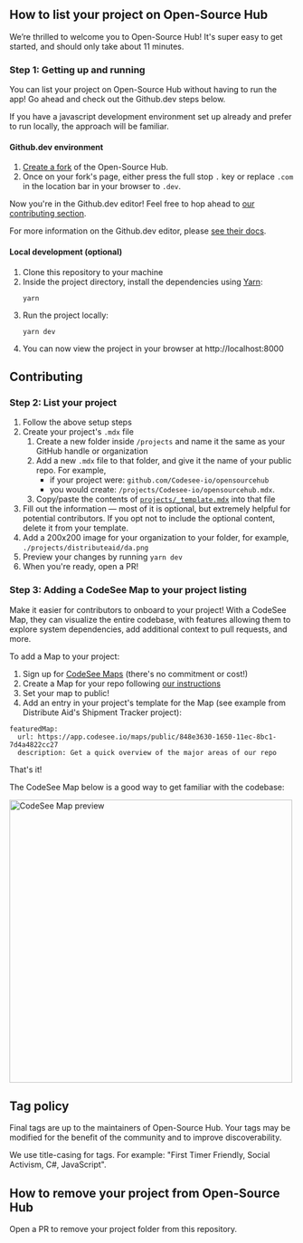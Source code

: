 ---
---

## How to list your project on Open-Source Hub

We’re thrilled to welcome you to Open-Source Hub! It's super easy to get started, and should only take about 11 minutes.

### Step 1: Getting up and running

You can list your project on Open-Source Hub without having to run the app! Go ahead and check out the Github.dev steps below.

If you have a javascript development environment set up already and prefer to run locally, the approach will be familiar.

#### Github.dev environment

1. [Create a fork](https://docs.github.com/en/get-started/quickstart/fork-a-repo) of the Open-Source Hub.
1. Once on your fork's page, either press the full stop `.` key or replace `.com` in the location bar in your browser to `.dev`.

Now you're in the Github.dev editor! Feel free to hop ahead to [our contributing section](#contributing).

For more information on the Github.dev editor, please [see their docs](https://docs.github.com/en/codespaces/the-githubdev-web-based-editor).

#### Local development (optional)

1. Clone this repository to your machine
1. Inside the project directory, install the dependencies using [Yarn](https://classic.yarnpkg.com/en/):
   ```shell
   yarn
   ```
1. Run the project locally:
   ```shell
   yarn dev
   ```
1. You can now view the project in your browser at http://localhost:8000

## Contributing

### Step 2: List your project

1. Follow the above setup steps
1. Create your project's `.mdx` file
   1. Create a new folder inside `/projects` and name it the same as your GitHub handle or organization
   1. Add a new `.mdx` file to that folder, and give it the name of your public repo. For example,
      - if your project were: `github.com/Codesee-io/opensourcehub`
      - you would create: `/projects/Codesee-io/opensourcehub.mdx`.
   1. Copy/paste the contents of [`projects/_template.mdx`](https://raw.githubusercontent.com/Codesee-io/opensourcehub/main/projects/_template.mdx) into that file
1. Fill out the information — most of it is optional, but extremely helpful for potential contributors. If you opt not to include the optional content, delete it from your template.
1. Add a 200x200 image for your organization to your folder, for example, `./projects/distributeaid/da.png`
1. Preview your changes by running `yarn dev`
1. When you're ready, open a PR!

### Step 3: Adding a CodeSee Map to your project listing

Make it easier for contributors to onboard to your project! With a CodeSee Map, they can visualize the entire codebase, with features allowing them to explore system dependencies, add additional context to pull requests, and more.

To add a Map to your project:

1. Sign up for [CodeSee Maps](https://codesee.io) (there's no commitment or cost!)
1. Create a Map for your repo following [our instructions](https://docs.codesee.io/en/latest/)
1. Set your map to public!
1. Add an entry in your project's template for the Map (see example from Distribute Aid's Shipment Tracker project):

```
featuredMap:
  url: https://app.codesee.io/maps/public/848e3630-1650-11ec-8bc1-7d4a4822cc27
  description: Get a quick overview of the major areas of our repo
```

That's it!

The CodeSee Map below is a good way to get familiar with the codebase:

[<img alt="CodeSee Map preview" src="https://github.com/Codesee-io/opensourcehub/blob/main/docs/codebase-map.png?raw=true" width="500"></img>](https://app.codesee.io/maps/public/848e3630-1650-11ec-8bc1-7d4a4822cc27)

## Tag policy

Final tags are up to the maintainers of Open-Source Hub. Your tags may be modified for the benefit of the community and to improve discoverability.

We use title-casing for tags. For example: "First Timer Friendly, Social Activism, C#, JavaScript".

## How to remove your project from Open-Source Hub

Open a PR to remove your project folder from this repository.
